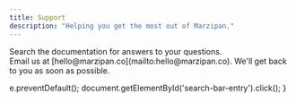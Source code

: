 ```yaml
---
title: Support
description: "Helping you get the most out of Marzipan."
---
```

<Columns cols={2}>
   <div onClick={openSearch} style={{ cursor: 'pointer' }}>
    <Card title="Search the docs" icon="message-circle-question" href="https://docs.marzipan.co">
      Search the documentation for answers to your questions.
    </Card>
  </div>
    <Card title="Email Us" icon="mail" href="mailto:hello@marzipan.co">
      Email us at [hello@marzipan.co](mailto:hello@marzipan.co). We'll get back to you as soon as possible.
    </Card>
</Columns>

  e.preventDefault();
  document.getElementById('search-bar-entry').click();
}

